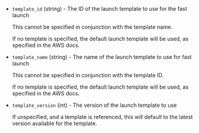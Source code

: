 <!-- Code generated from the comments of the FastLaunchTemplateConfig struct in builder/ebs/fast_launch_setup.go; DO NOT EDIT MANUALLY -->

- `template_id` (string) - The ID of the launch template to use for the fast launch
  
  This cannot be specified in conjunction with the template name.
  
  If no template is specified, the default launch template will be used,
  as specified in the AWS docs.

- `template_name` (string) - The name of the launch template to use for fast launch
  
  This cannot be specified in conjunction with the template ID.
  
  If no template is specified, the default launch template will be used,
  as specified in the AWS docs.

- `template_version` (int) - The version of the launch template to use
  
  If unspecified, and a template is referenced, this will default to
  the latest version available for the template.

<!-- End of code generated from the comments of the FastLaunchTemplateConfig struct in builder/ebs/fast_launch_setup.go; -->
